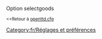 {{fr/Amorce}}
Option selectgoods

<small><<Retour à [[Main/fr/Openttd.cfg|openttd.cfg]]</small>
[[Category:fr/Réglages et préférences]]